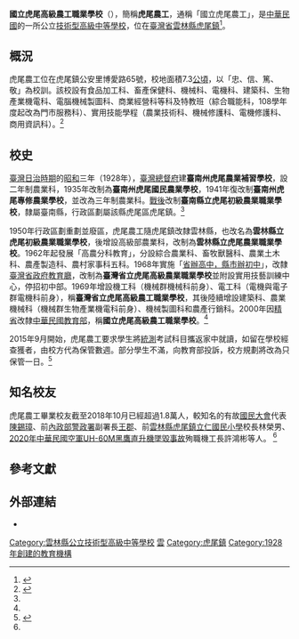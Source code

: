 {{Infobox school
| name = 國立虎尾高級農工職業學校
| image = File:National_Huwei_Agricultural_&_Industrial_Vocational_Senior_High_School.png
| alt = 
| caption = 國立虎尾農工校徽
| address = [[臺灣省|臺灣省]][[雲林縣|雲林縣]][[虎尾鎮|虎尾鎮]]公安里博愛路65號
| country = {{ROC}}
| coordinates = {{Coord|23.7149|120.4363|display=inline,title}}
| type = 農業工業[[技術型高級中等學校|技術型高級中等學校]]
| motto = 忠、信、篤、敬
| established = 1928年（昭和三年）
| closed = 
| district = 高中職免試入學就學區：雲林區
| principal = 
| staff = 
| faculty = 
| grades = 三年制
| students = 
| campus_size = 7.3[[公頃|公頃]]
| affiliation = [[File:ROC_Ministry_of_Education_Seal.svg|20px]][[中華民國教育部|教育部]]
| communities = 
| feeders = 
| tel = 05-632-2767
| fax = 
| website = {{URL|http://www.hwaivs.ylc.edu.tw/|國立虎尾高級農工職業學校}}
| mapframe = yes
| footnotes = 
}}
'''國立虎尾高級農工職業學校'''（{{lang-en|National Huwei Agricultural & Industrial Vocational Senior High School}}），簡稱'''虎尾農工'''，通稱「國立虎尾農工」，是[[中華民國|中華民國]]的一所公立[[技術型高級中等學校|技術型高級中等學校]]，位在[[臺灣省|臺灣省]][[雲林縣|雲林縣]][[虎尾鎮|虎尾鎮]]<ref>{{Cite news|url=http://www.tssdnews.com.tw/?FID=14&CID=438447|title=虎尾農工辦旅行聯盟研討|author=|date=|work=台灣新生報|publisher=|accessdate=2019-07-26|language=|format=|quote=以農工業等技職為發展特色的虎尾農工|archive-date=2020-08-16|archive-url=https://web.archive.org/web/20200816044934/http://www.tssdnews.com.tw/?FID=14&CID=438447|dead-url=no}}</ref>。

== 概況 ==
虎尾農工位在虎尾鎮公安里博愛路65號，校地面積7.3[[公頃|公頃]]，以「忠、信、篤、敬」為校訓。該校設有食品加工科、畜產保健科、機械科、電機科、建築科、生物產業機電科、電腦機械製圖科、商業經營科等科及特教班（綜合職能科，108學年度起改為門市服務科）、實用技能學程（農業技術科、機械修護科、電機修護科、商用資訊科）。<ref name=":0">{{Cite book|title=《虎尾鎮志》|publisher=雲縣虎尾鎮公所|others=李謁政總編纂|year=2018|isbn=978-986-05-2405-5|location=雲林縣虎尾鎮|last=|first=|pages=844-846}}</ref>

== 校史 ==
[[臺灣日治時期|臺灣日治時期]]的[[昭和|昭和]]三年（1928年），[[臺灣總督府|臺灣總督府]]建'''臺南州虎尾農業補習學校'''，設二年制農業科，1935年改制為'''臺南州虎尾國民農業學校'''，1941年復改制'''臺南州虎尾專修農業學校'''，並改為三年制農業科。[[臺灣戰後時期|戰後]]改制'''臺南縣立虎尾初級農業職業學校'''，隸屬臺南縣，行政區劃屬該縣虎尾區虎尾鎮。<ref name=":0" />

1950年行政區劃重劃並廢區，虎尾農工隨虎尾鎮改隸雲林縣，也改名為'''雲林縣立虎尾初級農業職業學校'''，後增設高級部農業科，改制為'''雲林縣立虎尾農業職業學校'''。1962年起發展「高農分科教育」，分設綜合農業科、畜牧獸醫科、農業土木科、農產製造科、農村家事科五科。1968年實施「[[省辦高中，縣市辦初中|省辦高中，縣市辦初中]]」，改隸[[臺灣省政府教育廳|臺灣省政府教育廳]]，改制為'''臺灣省立虎尾高級農業職業學校'''並附設實用技藝訓練中心，停招初中部。1969年增設機工科（機械群機械科前身）、電工科（電機與電子群電機科前身），稱'''臺灣省立虎尾高級農工職業學校'''，其後陸續增設建築科、農業機械科（機械群生物產業機電科前身）、機械製圖科和農產行銷科。2000年因[[精省|精省]]改隸[[中華民國教育部|中華民國教育部]]，稱'''國立虎尾高級農工職業學校'''。<ref name=":0" />

2015年9月開始，虎尾農工要求學生將[[統測|統測]]考試科目攜返家中就讀，如留在學校經查獲者，由校方代為保管數週。部分學生不滿，向教育部投訴，校方規劃將改為只保管一日。<ref>{{Cite news|url=https://www.chinatimes.com/newspapers/20150919000501-260107?chdtv|title=逼學生帶課本回家 虎尾農工挨轟|author=|date=|work=中國時報|publisher=|accessdate=|language=|format=|archive-date=2020-08-16|archive-url=https://web.archive.org/web/20200816044939/https://www.chinatimes.com/newspapers/20150919000501-260107?chdtv|dead-url=no}}</ref>

== 知名校友 ==
虎尾農工畢業校友截至2018年10月已經超過1.8萬人，較知名的有故[[國民大會|國民大會]]代表[[陳錫璋|陳錫璋]]、前[[內政部警政署|內政部警政署]]副署長[[王郡_(台灣警察)|王郡]]、前[[雲林縣虎尾鎮立仁國民小學|雲林縣虎尾鎮立仁國民小學]]校長林榮男、[[2020年中華民國空軍UH-60M黑鷹直升機墜毀事故|2020年中華民國空軍UH-60M黑鷹直升機墜毀事故]]殉職機工長許鴻彬等人。
<ref name=":0" />

== 參考文獻 ==
<references />

== 外部連結 ==
* {{URL|http://www.hwaivs.ylc.edu.tw/|國立虎尾高級農工職業學校}}

{{雲林縣高級中等學校}}
{{中華民國農業高級中等學校}}
{{臺灣國際教育旅行聯盟}}

[[Category:雲林縣公立技術型高級中等學校|Category:雲林縣公立技術型高級中等學校]]
[[Category:中華民國國立技術型高級中等學校|雲]]
[[Category:虎尾鎮|Category:虎尾鎮]]
[[Category:1928年創建的教育機構|Category:1928年創建的教育機構]]